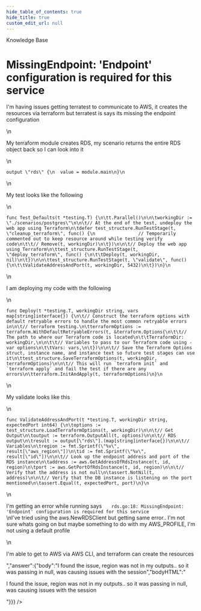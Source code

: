```yaml
---
hide_table_of_contents: true
hide_title: true
custom_edit_url: null
---
```



<CenterLayout>
<span class="title">Knowledge Base</span>
<h1>MissingEndpoint: &apos;Endpoint&apos; configuration is required for this service</h1>
<GitHub json={{"id":"D_kwDOF8slf84AOyZj","number":197,"author":{"login":"lee5i3"},"title":"MissingEndpoint: 'Endpoint' configuration is required for this service","body":"I'm having issues getting terratest to communicate to AWS, it creates the resources via terraform but terratest is says its missing the endpoint configuration\r\n\r\nMy terraform module creates RDS, my scenario returns the entire RDS object back so I can look into it\r\n```\r\noutput \"rds\" {\r\n  value = module.main\r\n}\r\n```\r\nMy test looks like the following\r\n```\r\nfunc Test_Defaults(t *testing.T) {\r\n\tt.Parallel()\r\n\r\n\tworkingDir := \"./scenarios/postgres\"\r\n\r\n\t// At the end of the test, undeploy the web app using Terraform\r\n\tdefer test_structure.RunTestStage(t, \"cleanup_terraform\", func() {\r\n                // Temporarily commented out to keep resource around while testing verify code\r\n\t\t// Remove(t, workingDir)\r\n\t})\r\n\r\n\t// Deploy the web app using Terraform\r\n\ttest_structure.RunTestStage(t, \"deploy_terraform\", func() {\r\n\t\tDeploy(t, workingDir, nil)\r\n\t})\r\n\r\n\ttest_structure.RunTestStage(t, \"validate\", func() {\r\n\t\tValidateAddressAndPort(t, workingDir, 5432)\r\n\t})\r\n}\r\n```\r\n\r\nI am deploying my code with the following\r\n```\r\nfunc Deploy(t *testing.T, workingDir string, vars map[string]interface{}) {\r\n\t// Construct the terraform options with default retryable errors to handle the most common retryable errors in\r\n\t// terraform testing.\r\n\tterraformOptions := terraform.WithDefaultRetryableErrors(t, &terraform.Options{\r\n\t\t// The path to where our Terraform code is located\r\n\t\tTerraformDir: workingDir,\r\n\r\n\t\t// Variables to pass to our Terraform code using -var options\r\n\t\tVars: vars,\r\n\t})\r\n\r\n\t// Save the Terraform Options struct, instance name, and instance text so future test stages can use it\r\n\ttest_structure.SaveTerraformOptions(t, workingDir, terraformOptions)\r\n\r\n\t// This will run `terraform init` and `terraform apply` and fail the test if there are any errors\r\n\tterraform.InitAndApply(t, terraformOptions)\r\n}\r\n```\r\n\r\nMy validate looks like this\r\n```\r\nfunc ValidateAddressAndPort(t *testing.T, workingDir string, expectedPort int64) {\r\n\toptions := test_structure.LoadTerraformOptions(t, workingDir)\r\n\r\n\t// Get Output\r\n\toutput := terraform.OutputAll(t, options)\r\n\r\n\t// RDS output\r\n\tresult := output[\"rds\"].(map[string]interface{})\r\n\r\n\t// Variables\r\n\tregion := fmt.Sprintf(\"%v\", result[\"aws_region\"])\r\n\tid := fmt.Sprintf(\"%v\", result[\"id\"])\r\n\r\n\t// Look up the endpoint address and port of the RDS instance\r\n\taddress := aws.GetAddressOfRdsInstance(t, id, region)\r\n\tport := aws.GetPortOfRdsInstance(t, id, region)\r\n\r\n\t// Verify that the address is not null\r\n\tassert.NotNil(t, address)\r\n\r\n\t// Verify that the DB instance is listening on the port mentioned\r\n\tassert.Equal(t, expectedPort, port)\r\n}\r\n```\r\n\r\nI'm getting an error while running says `    rds.go:18: MissingEndpoint: 'Endpoint' configuration is required for this service\r\n`\r\nI've tried using the aws.NewRDSClient but getting same error.. I'm not sure whats going on but maybe something to do with my AWS_PROFILE, I'm not using a default profile\r\n\r\nI'm able to get to AWS via AWS CLI, and terraform can create the resources","bodyHTML":"<p dir=\"auto\">I'm having issues getting terratest to communicate to AWS, it creates the resources via terraform but terratest is says its missing the endpoint configuration</p>\n<p dir=\"auto\">My terraform module creates RDS, my scenario returns the entire RDS object back so I can look into it</p>\n<div class=\"snippet-clipboard-content notranslate position-relative overflow-auto\" data-snippet-clipboard-copy-content=\"output &quot;rds&quot; {\n  value = module.main\n}\"><pre class=\"notranslate\"><code>output \"rds\" {\n  value = module.main\n}\n</code></pre></div>\n<p dir=\"auto\">My test looks like the following</p>\n<div class=\"snippet-clipboard-content notranslate position-relative overflow-auto\" data-snippet-clipboard-copy-content=\"func Test_Defaults(t *testing.T) {\n\tt.Parallel()\n\n\tworkingDir := &quot;./scenarios/postgres&quot;\n\n\t// At the end of the test, undeploy the web app using Terraform\n\tdefer test_structure.RunTestStage(t, &quot;cleanup_terraform&quot;, func() {\n                // Temporarily commented out to keep resource around while testing verify code\n\t\t// Remove(t, workingDir)\n\t})\n\n\t// Deploy the web app using Terraform\n\ttest_structure.RunTestStage(t, &quot;deploy_terraform&quot;, func() {\n\t\tDeploy(t, workingDir, nil)\n\t})\n\n\ttest_structure.RunTestStage(t, &quot;validate&quot;, func() {\n\t\tValidateAddressAndPort(t, workingDir, 5432)\n\t})\n}\"><pre class=\"notranslate\"><code>func Test_Defaults(t *testing.T) {\n\tt.Parallel()\n\n\tworkingDir := \"./scenarios/postgres\"\n\n\t// At the end of the test, undeploy the web app using Terraform\n\tdefer test_structure.RunTestStage(t, \"cleanup_terraform\", func() {\n                // Temporarily commented out to keep resource around while testing verify code\n\t\t// Remove(t, workingDir)\n\t})\n\n\t// Deploy the web app using Terraform\n\ttest_structure.RunTestStage(t, \"deploy_terraform\", func() {\n\t\tDeploy(t, workingDir, nil)\n\t})\n\n\ttest_structure.RunTestStage(t, \"validate\", func() {\n\t\tValidateAddressAndPort(t, workingDir, 5432)\n\t})\n}\n</code></pre></div>\n<p dir=\"auto\">I am deploying my code with the following</p>\n<div class=\"snippet-clipboard-content notranslate position-relative overflow-auto\" data-snippet-clipboard-copy-content=\"func Deploy(t *testing.T, workingDir string, vars map[string]interface{}) {\n\t// Construct the terraform options with default retryable errors to handle the most common retryable errors in\n\t// terraform testing.\n\tterraformOptions := terraform.WithDefaultRetryableErrors(t, &amp;terraform.Options{\n\t\t// The path to where our Terraform code is located\n\t\tTerraformDir: workingDir,\n\n\t\t// Variables to pass to our Terraform code using -var options\n\t\tVars: vars,\n\t})\n\n\t// Save the Terraform Options struct, instance name, and instance text so future test stages can use it\n\ttest_structure.SaveTerraformOptions(t, workingDir, terraformOptions)\n\n\t// This will run `terraform init` and `terraform apply` and fail the test if there are any errors\n\tterraform.InitAndApply(t, terraformOptions)\n}\"><pre class=\"notranslate\"><code>func Deploy(t *testing.T, workingDir string, vars map[string]interface{}) {\n\t// Construct the terraform options with default retryable errors to handle the most common retryable errors in\n\t// terraform testing.\n\tterraformOptions := terraform.WithDefaultRetryableErrors(t, &amp;terraform.Options{\n\t\t// The path to where our Terraform code is located\n\t\tTerraformDir: workingDir,\n\n\t\t// Variables to pass to our Terraform code using -var options\n\t\tVars: vars,\n\t})\n\n\t// Save the Terraform Options struct, instance name, and instance text so future test stages can use it\n\ttest_structure.SaveTerraformOptions(t, workingDir, terraformOptions)\n\n\t// This will run `terraform init` and `terraform apply` and fail the test if there are any errors\n\tterraform.InitAndApply(t, terraformOptions)\n}\n</code></pre></div>\n<p dir=\"auto\">My validate looks like this</p>\n<div class=\"snippet-clipboard-content notranslate position-relative overflow-auto\" data-snippet-clipboard-copy-content=\"func ValidateAddressAndPort(t *testing.T, workingDir string, expectedPort int64) {\n\toptions := test_structure.LoadTerraformOptions(t, workingDir)\n\n\t// Get Output\n\toutput := terraform.OutputAll(t, options)\n\n\t// RDS output\n\tresult := output[&quot;rds&quot;].(map[string]interface{})\n\n\t// Variables\n\tregion := fmt.Sprintf(&quot;%v&quot;, result[&quot;aws_region&quot;])\n\tid := fmt.Sprintf(&quot;%v&quot;, result[&quot;id&quot;])\n\n\t// Look up the endpoint address and port of the RDS instance\n\taddress := aws.GetAddressOfRdsInstance(t, id, region)\n\tport := aws.GetPortOfRdsInstance(t, id, region)\n\n\t// Verify that the address is not null\n\tassert.NotNil(t, address)\n\n\t// Verify that the DB instance is listening on the port mentioned\n\tassert.Equal(t, expectedPort, port)\n}\"><pre class=\"notranslate\"><code>func ValidateAddressAndPort(t *testing.T, workingDir string, expectedPort int64) {\n\toptions := test_structure.LoadTerraformOptions(t, workingDir)\n\n\t// Get Output\n\toutput := terraform.OutputAll(t, options)\n\n\t// RDS output\n\tresult := output[\"rds\"].(map[string]interface{})\n\n\t// Variables\n\tregion := fmt.Sprintf(\"%v\", result[\"aws_region\"])\n\tid := fmt.Sprintf(\"%v\", result[\"id\"])\n\n\t// Look up the endpoint address and port of the RDS instance\n\taddress := aws.GetAddressOfRdsInstance(t, id, region)\n\tport := aws.GetPortOfRdsInstance(t, id, region)\n\n\t// Verify that the address is not null\n\tassert.NotNil(t, address)\n\n\t// Verify that the DB instance is listening on the port mentioned\n\tassert.Equal(t, expectedPort, port)\n}\n</code></pre></div>\n<p dir=\"auto\">I'm getting an error while running says <code class=\"notranslate\">   rds.go:18: MissingEndpoint: 'Endpoint' configuration is required for this service</code><br>\nI've tried using the aws.NewRDSClient but getting same error.. I'm not sure whats going on but maybe something to do with my AWS_PROFILE, I'm not using a default profile</p>\n<p dir=\"auto\">I'm able to get to AWS via AWS CLI, and terraform can create the resources</p>","answer":{"body":"I found the issue, region was not in my outputs.. so it was passing in null, was causing issues with the session","bodyHTML":"<p dir=\"auto\">I found the issue, region was not in my outputs.. so it was passing in null, was causing issues with the session</p>"}}} />

</CenterLayout>
  

<!-- ##DOCS-SOURCER-START
{
  "sourcePlugin": "github-discussions",
  "hash": "881c4139db61f76304ed12e55ca6fbfd"
}
##DOCS-SOURCER-END -->
